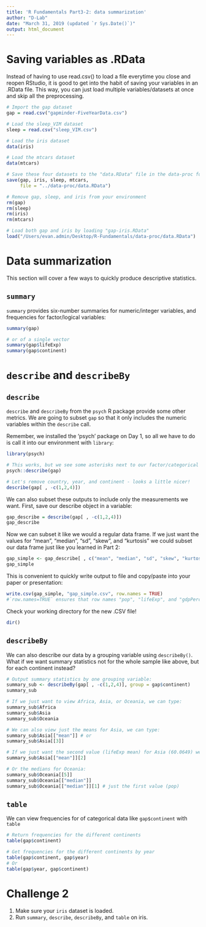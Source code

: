 ```yaml
---
title: 'R Fundamentals Part3-2: data summarization'
author: "D-Lab"
date: "March 31, 2019 (updated `r Sys.Date()`)"
output: html_document
---
```


# Saving variables as .RData

Instead of having to use read.csv() to load a file everytime you close and reopen RStudio, it is good to get into the habit of saving your variables in an .RData file. This way, you can just load multiple variables/datasets at once and skip all the preprocessing. 

```r
# Import the gap dataset
gap = read.csv("gapminder-FiveYearData.csv")

# Load the sleep_VIM dataset
sleep = read.csv("sleep_VIM.csv")

# Load the iris dataset
data(iris)

# Load the mtcars dataset
data(mtcars)

# Save these four datasets to the "data.RData" file in the data-proc folder.
save(gap, iris, sleep, mtcars,
     file = "../data-proc/data.RData")

# Remove gap, sleep, and iris from your environment
rm(gap)
rm(sleep)
rm(iris)
rm(mtcars)

# Load both gap and iris by loading "gap-iris.RData"
load("/Users/evan.admin/Desktop/R-Fundamentals/data-proc/data.RData")
```

# Data summarization

This section will cover a few ways to quickly produce descriptive statistics.  

## `summary`

`summary` provides six-number summaries for numeric/integer variables, and frequencies for factor/logical variables:

```r
summary(gap)

# or of a single vector
summary(gap$lifeExp)
summary(gap$continent)
```

# `describe` and `describeBy`

## `describe`

`describe` and `describeBy` from the `psych` R package provide some other metrics. We are going to subset `gap` so that it only includes the numeric variables within the `describe` call. 

Remember, we installed the 'psych' package on Day 1, so all we have to do is call it into our environment with `library`:

```r
library(psych)

# This works, but we see some asterisks next to our factor/categorical variables. 
psych::describe(gap) 

# Let's remove country, year, and continent - looks a little nicer!
describe(gap[ , -c(1,2,4)]) 
```

We can also subset these outputs to include only the measurements we want. First, save our describe object in a variable: 

```r
gap_describe = describe(gap[ , -c(1,2,4)]) 
gap_describe
```

Now we can subset it like we would a regular data frame. If we just want the values for "mean", "median", "sd", "skew", and "kurtosis" we could subset our data frame just like you learned in Part 2:

```r
gap_simple <- gap_describe[ , c("mean", "median", "sd", "skew", "kurtosis")]
gap_simple
```

This is convenient to quickly write output to file and copy/paste into your paper or presentation: 

```r
write.csv(gap_simple, "gap_simple.csv", row.names = TRUE)
#`row.names=TRUE` ensures that row names "pop", "lifeExp", and "gdpPercap" are included! 
```

Check your working directory for the new .CSV file! 
```r
dir()
```

## `describeBy`

We can also describe our data by a grouping variable using `describeBy()`. What if we want summary statistics not for the whole sample like above, but for each continent instead? 

```r
# Output summary statistics by one grouping variable:
summary_sub <- describeBy(gap[ , -c(1,2,4)], group = gap$continent)
summary_sub

# If we just want to view Africa, Asia, or Oceania, we can type:
summary_sub$Africa
summary_sub$Asia
summary_sub$Oceania

# We can also view just the means for Asia, we can type:
summary_sub$Asia[["mean"]] # or
summary_sub$Asia[[3]]

# If we just want the second value (lifeExp mean) for Asia (60.0649) we can type:
summary_sub$Asia[["mean"]][2]

# Or the medians for Oceania:
summary_sub$Oceania[[5]]
summary_sub$Oceania[["median"]]
summary_sub$Oceania[["median"]][1] # just the first value (pop)
```

## `table`

We can view frequencies for of categorical data like `gap$continent` with `table`

```r
# Return frequencies for the different continents
table(gap$continent) 

# Get frequencies for the different continents by year
table(gap$continent, gap$year) 
# Or 
table(gap$year, gap$continent) 
```

# **Challenge 2**

1. Make sure your `iris` dataset is loaded.  
2. Run `summary`, `describe`, `describeBy`, and `table` on iris.  

<div class="tocify-extend-page" data-unique="tocify-extend-page" style="height: 0;"></div>